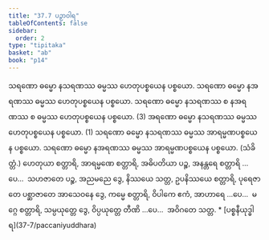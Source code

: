 ```yaml
---
title: "37.7 ပဉှာဝါရ"
tableOfContents: false
sidebar:
  order: 2
type: "tipitaka"
basket: "ab"
book: "p14"
---
```



<DynamicBreadcrumb />

<Division number="54" book="p14" e="ch" v="40" p="212">

<Paragraph number="177" book="p14">
သရဏော ဓမ္မော နသရဏဿ ဓမ္မဿ ဟေတုပစ္စယေန ပစ္စယော. သရဏော ဓမ္မော နအရဏဿ ဓမ္မဿ ဟေတုပစ္စယေန ပစ္စယော. သရဏော ဓမ္မော နသရဏဿ စ နအရဏဿ စ ဓမ္မဿ ဟေတုပစ္စယေန ပစ္စယော. (3)


</Paragraph>

<Paragraph number="178" book="p14">
အရဏော ဓမ္မော နသရဏဿ ဓမ္မဿ ဟေတုပစ္စယေန ပစ္စယော. (1)


</Paragraph>

</Division>
<Division number="55" book="p14" e="ch" v="40" p="212">

<Paragraph number="179" book="p14">
သရဏော ဓမ္မော နသရဏဿ ဓမ္မဿ အာရမ္မဏပစ္စယေန ပစ္စယော. သရဏော ဓမ္မော နအရဏဿ ဓမ္မဿ အာရမ္မဏပစ္စယေန ပစ္စယော. (သံခိတ္တံ.)


</Paragraph>

<Paragraph number="180" book="p14">
ဟေတုယာ စတ္တာရိ, အာရမ္မဏေ စတ္တာရိ, အဓိပတိယာ ပဉ္စ, အနန္တရေ စတ္တာရိ …ပေ…  သဟဇာတေ ပဉ္စ, အညမညေ ဒွေ, နိဿယေ သတ္တ, ဥပနိဿယေ စတ္တာရိ, ပုရေဇာတေ ပစ္ဆာဇာတေ အာသေဝနေ ဒွေ, ကမ္မေ စတ္တာရိ, ဝိပါကေ ဧကံ, အာဟာရေ …ပေ…  မဂ္ဂေ စတ္တာရိ, သမ္ပယုတ္တေ ဒွေ, ဝိပ္ပယုတ္တေ တီဏိ …ပေ…  အဝိဂတေ သတ္တ.

</Paragraph>
</Division>

<TableOfContents book="p14" section="37.7">
* [ပစ္စနီယုဒ္ဓါရ](37-7/paccaniyuddhara)
</TableOfContents>
